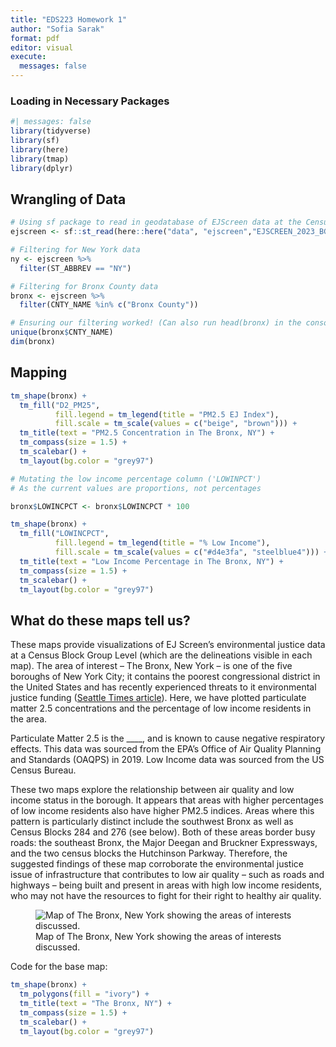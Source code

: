 ```yaml
---
title: "EDS223 Homework 1"
author: "Sofia Sarak"
format: pdf
editor: visual
execute:
  messages: false
---
```


### Loading in Necessary Packages

```r
#| messages: false
library(tidyverse)
library(sf)
library(here)
library(tmap)
library(dplyr)
```

## Wrangling of Data

```r
# Using sf package to read in geodatabase of EJScreen data at the Census Block Group level
ejscreen <- sf::st_read(here::here("data", "ejscreen","EJSCREEN_2023_BG_StatePct_with_AS_CNMI_GU_VI.gdb"))
```

```r
# Filtering for New York data
ny <- ejscreen %>%
  filter(ST_ABBREV == "NY")
```

```r
# Filtering for Bronx County data
bronx <- ejscreen %>%
  filter(CNTY_NAME %in% c("Bronx County"))

# Ensuring our filtering worked! (Can also run head(bronx) in the console)
unique(bronx$CNTY_NAME)
dim(bronx)
```

## Mapping

```r
tm_shape(bronx) +
  tm_fill("D2_PM25",
          fill.legend = tm_legend(title = "PM2.5 EJ Index"),
          fill.scale = tm_scale(values = c("beige", "brown"))) +
  tm_title(text = "PM2.5 Concentration in The Bronx, NY") +
  tm_compass(size = 1.5) +
  tm_scalebar() +
  tm_layout(bg.color = "grey97")
```

```r
# Mutating the low income percentage column ('LOWINPCT')
# As the current values are proportions, not percentages

bronx$LOWINCPCT <- bronx$LOWINCPCT * 100
```

```r
tm_shape(bronx) +
  tm_fill("LOWINCPCT",
          fill.legend = tm_legend(title = "% Low Income"),
          fill.scale = tm_scale(values = c("#d4e3fa", "steelblue4"))) +
  tm_title(text = "Low Income Percentage in The Bronx, NY") +
  tm_compass(size = 1.5) +
  tm_scalebar() +
  tm_layout(bg.color = "grey97")
```

## What do these maps tell us?

These maps provide visualizations of EJ Screen's environmental justice data at a Census Block Group Level (which are the delineations visible in each map). The area of interest -- The Bronx, New York -- is one of the five boroughs of New York City; it contains the poorest congressional district in the United States and has recently experienced threats to it environmental justice funding ([Seattle Times article](https://www.seattletimes.com/business/in-the-bronx-the-nations-poorest-congressional-district-federal-funding-cuts-create-perfect-storm/#:~:text=Why%20the%20Bronx%20bears%20the,support%20just%20gets%20yanked%20away.%E2%80%9D)). Here, we have plotted particulate matter 2.5 concentrations and the percentage of low income residents in the area.

Particulate Matter 2.5 is the \_\_\_\_, and is known to cause negative respiratory effects. This data was sourced from the EPA’s Office of Air Quality Planning and Standards (OAQPS) in 2019. Low Income data was sourced from the US Census Bureau.

These two maps explore the relationship between air quality and low income status in the borough. It appears that areas with higher percentages of low income residents also have higher PM2.5 indices. Areas where this pattern is particularly distinct include the southwest Bronx as well as Census Blocks 284 and 276 (see below). Both of these areas border busy roads: the southeast Bronx, the Major Deegan and Bruckner Expressways, and the two census blocks the Hutchinson Parkway. Therefore, the suggested findings of these map corroborate the environmental justice issue of infrastructure that contributes to low air quality -- such as roads and highways -- being built and present in areas with high low income residents, who may not have the resources to fight for their right to healthy air quality.

![Map of The Bronx, New York showing the areas of interests discussed.](images/Screenshot%202025-10-04%20at%2010.26.58%20PM.jpeg)

Code for the base map:

```r
tm_shape(bronx) +
  tm_polygons(fill = "ivory") +
  tm_title(text = "The Bronx, NY") +
  tm_compass(size = 1.5) +
  tm_scalebar() +
  tm_layout(bg.color = "grey97")
```
